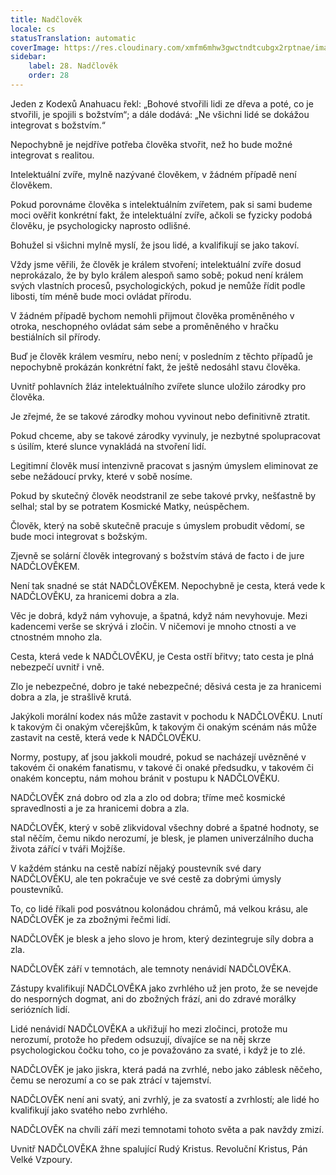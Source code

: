 ```yaml
---
title: Nadčlověk
locale: cs
statusTranslation: automatic
coverImage: https://res.cloudinary.com/xmfm6mhw3gwctndtcubgx2rptnae/image/upload/v1741354419/small_cover_la_gran_rebelion_28716e29d2.webp
sidebar:
    label: 28. Nadčlověk
    order: 28
---
```

Jeden z Kodexů Anahuacu řekl: „Bohové stvořili lidi ze dřeva a poté, co je stvořili, je spojili s božstvím“; a dále dodává: „Ne všichni lidé se dokážou integrovat s božstvím.“

Nepochybně je nejdříve potřeba člověka stvořit, než ho bude možné integrovat s realitou.

Intelektuální zvíře, mylně nazývané člověkem, v žádném případě není člověkem.

Pokud porovnáme člověka s intelektuálním zvířetem, pak si sami budeme moci ověřit konkrétní fakt, že intelektuální zvíře, ačkoli se fyzicky podobá člověku, je psychologicky naprosto odlišné.

Bohužel si všichni mylně myslí, že jsou lidé, a kvalifikují se jako takoví.

Vždy jsme věřili, že člověk je králem stvoření; intelektuální zvíře dosud neprokázalo, že by bylo králem alespoň samo sobě; pokud není králem svých vlastních procesů, psychologických, pokud je nemůže řídit podle libosti, tím méně bude moci ovládat přírodu.

V žádném případě bychom nemohli přijmout člověka proměněného v otroka, neschopného ovládat sám sebe a proměněného v hračku bestiálních sil přírody.

Buď je člověk králem vesmíru, nebo není; v posledním z těchto případů je nepochybně prokázán konkrétní fakt, že ještě nedosáhl stavu člověka.

Uvnitř pohlavních žláz intelektuálního zvířete slunce uložilo zárodky pro člověka.

Je zřejmé, že se takové zárodky mohou vyvinout nebo definitivně ztratit.

Pokud chceme, aby se takové zárodky vyvinuly, je nezbytné spolupracovat s úsilím, které slunce vynakládá na stvoření lidí.

Legitimní člověk musí intenzivně pracovat s jasným úmyslem eliminovat ze sebe nežádoucí prvky, které v sobě nosíme.

Pokud by skutečný člověk neodstranil ze sebe takové prvky, nešťastně by selhal; stal by se potratem Kosmické Matky, neúspěchem.

Člověk, který na sobě skutečně pracuje s úmyslem probudit vědomí, se bude moci integrovat s božským.

Zjevně se solární člověk integrovaný s božstvím stává de facto i de jure NADČLOVĚKEM.

Není tak snadné se stát NADČLOVĚKEM. Nepochybně je cesta, která vede k NADČLOVĚKU, za hranicemi dobra a zla.

Věc je dobrá, když nám vyhovuje, a špatná, když nám nevyhovuje. Mezi kadencemi verše se skrývá i zločin. V ničemovi je mnoho ctnosti a ve ctnostném mnoho zla.

Cesta, která vede k NADČLOVĚKU, je Cesta ostří břitvy; tato cesta je plná nebezpečí uvnitř i vně.

Zlo je nebezpečné, dobro je také nebezpečné; děsivá cesta je za hranicemi dobra a zla, je strašlivě krutá.

Jakýkoli morální kodex nás může zastavit v pochodu k NADČLOVĚKU. Lnutí k takovým či onakým včerejškům, k takovým či onakým scénám nás může zastavit na cestě, která vede k NADČLOVĚKU.

Normy, postupy, ať jsou jakkoli moudré, pokud se nacházejí uvězněné v takovém či onakém fanatismu, v takové či onaké předsudku, v takovém či onakém konceptu, nám mohou bránit v postupu k NADČLOVĚKU.

NADČLOVĚK zná dobro od zla a zlo od dobra; tříme meč kosmické spravedlnosti a je za hranicemi dobra a zla.

NADČLOVĚK, který v sobě zlikvidoval všechny dobré a špatné hodnoty, se stal něčím, čemu nikdo nerozumí, je blesk, je plamen univerzálního ducha života zářící v tváři Mojžíše.

V každém stánku na cestě nabízí nějaký poustevník své dary NADČLOVĚKU, ale ten pokračuje ve své cestě za dobrými úmysly poustevníků.

To, co lidé říkali pod posvátnou kolonádou chrámů, má velkou krásu, ale NADČLOVĚK je za zbožnými řečmi lidí.

NADČLOVĚK je blesk a jeho slovo je hrom, který dezintegruje síly dobra a zla.

NADČLOVĚK září v temnotách, ale temnoty nenávidí NADČLOVĚKA.

Zástupy kvalifikují NADČLOVĚKA jako zvrhlého už jen proto, že se nevejde do nesporných dogmat, ani do zbožných frází, ani do zdravé morálky seriózních lidí.

Lidé nenávidí NADČLOVĚKA a ukřižují ho mezi zločinci, protože mu nerozumí, protože ho předem odsuzují, dívajíce se na něj skrze psychologickou čočku toho, co je považováno za svaté, i když je to zlé.

NADČLOVĚK je jako jiskra, která padá na zvrhlé, nebo jako záblesk něčeho, čemu se nerozumí a co se pak ztrácí v tajemství.

NADČLOVĚK není ani svatý, ani zvrhlý, je za svatostí a zvrhlostí; ale lidé ho kvalifikují jako svatého nebo zvrhlého.

NADČLOVĚK na chvíli září mezi temnotami tohoto světa a pak navždy zmizí.

Uvnitř NADČLOVĚKA žhne spalující Rudý Kristus. Revoluční Kristus, Pán Velké Vzpoury.

